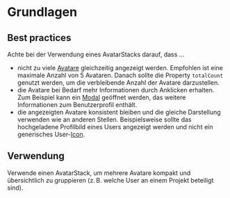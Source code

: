# Grundlagen

## Best practices

Achte bei der Verwendung eines AvatarStacks darauf, dass ...

- nicht zu viele [Avatare](/03-components/content/avatar/overview) gleichzeitig angezeigt
  werden. Empfohlen ist eine maximale Anzahl von 5 Avataren. Danach sollte die
  Property `totalCount` genutzt werden, um die verbleibende Anzahl der Avatare
  darzustellen.
- die Avatare bei Bedarf mehr Informationen durch Anklicken erhalten. Zum
  Beispiel kann ein [Modal](/03-components/overlays/modal/overview) geöffnet werden, das
  weitere Informationen zum Benutzerprofil enthält.
- die angezeigten Avatare konsistent bleiben und die gleiche Darstellung
  verwenden wie an anderen Stellen. Beispielsweise sollte das hochgeladene
  Profilbild eines Users angezeigt werden und nicht ein generisches
  User-[Icon](/03-components/content/icon/overview).

## Verwendung

Verwende einen AvatarStack, um mehrere Avatare kompakt und übersichtlich zu
gruppieren (z. B. welche User an einem Projekt beteiligt sind).
